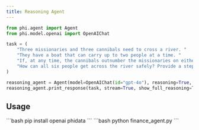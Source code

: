 ```yaml
---
title: Reasoning Agent
---
```


```python reasoning_agent.py
from phi.agent import Agent
from phi.model.openai import OpenAIChat

task = (
    "Three missionaries and three cannibals need to cross a river. "
    "They have a boat that can carry up to two people at a time. "
    "If, at any time, the cannibals outnumber the missionaries on either side of the river, the cannibals will eat the missionaries. "
    "How can all six people get across the river safely? Provide a step-by-step solution and show the solutions as an ascii diagram"
)

reasoning_agent = Agent(model=OpenAIChat(id="gpt-4o"), reasoning=True, markdown=True, structured_outputs=True)
reasoning_agent.print_response(task, stream=True, show_full_reasoning=True)
```

## Usage

<Steps>
  <Snippet file="create-venv-step.mdx" />

  <Step title="Install libraries">
    ```bash
    pip install openai phidata
    ```
  </Step>

  <Step title="Run the agent">
    ```bash
    python finance_agent.py
    ```
  </Step>

</Steps>
